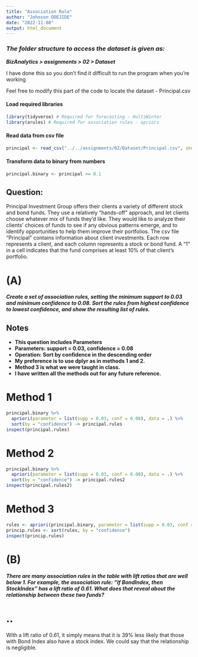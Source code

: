 ```yaml
---
title: "Association Rule"
author: "Johnson ODEJIDE"
date: "2022-11-08"
output: html_document
---
```


### *The folder structure to access the dataset is given as:*

***BizAnalytics > assignments > 02 > Dataset***

I have done this so you don't find it difficult to run the program when you're working

Feel free to modify this part of the code to locate the dataset - Principal.csv

#### Load required libraries
```r
library(tidyverse) # Required for forecasting - HoltsWinter
library(arules) # Required for association rules - apriori
```


#### Read data from csv file
```r
principal <- read_csv("../../assignments/02/Dataset/Principal.csv", show_col_types = FALSE)
```

#### Transform data to binary from numbers
```r
principal.binary <- principal >= 0.1
```

## Question:
Principal Investment Group offers their clients a variety of different stock and bond funds.  They use a relatively “hands-off” approach, and let clients choose whatever mix of funds they’d like.  They would like to analyze their clients’ choices of funds to see if any obvious patterns emerge, and to identify opportunities to help them improve their portfolios.
The csv file “Principal” contains information about client investments.  Each row represents a client, and each column represents a stock or bond fund.  A “1” in a cell indicates that the fund comprises at least 10% of that client’s portfolio.


# (A)
***Create a set of association rules, setting the minimum support to 0.03 and minimum confidence to 0.08.  Sort the rules from highest confidence to lowest confidence, and show the resulting list of rules.***

## Notes
* **This question includes Parameters**
* **Parameters: support = 0.03, confidence = 0.08** 
* **Operation: Sort by confidence in the descending order**
* **My preference is to use dplyr as in methods 1 and 2.**
* **Method 3 is what we were taught in class.**
* **I have written all the methods out for any future reference.**


# Method 1
```r
principal.binary %>% 
  apriori(parameter = list(supp = 0.03, conf = 0.08), data = .) %>% 
  sort(by = "confidence") -> principal.rules
inspect(principal.rules)
```

# Method 2
```r
principal.binary %>% 
  apriori(parameter = list(supp = 0.03, conf = 0.08), data = .) %>% 
  sort(by = "confidence") -> principal.rules2
inspect(principal.rules2)
```


# Method 3
```r
rules <- apriori(principal.binary, parameter = list(supp = 0.03, conf = 0.08))
princip.rules <- sort(rules, by = "confidence")
inspect(princip.rules)
```

# (B)
***There are many association rules in the table with lift ratios that are well below 1.  For example, the association rule: “If BondIndex, then StockIndex” has a lift ratio of 0.61.  What does that reveal about the relationship between these two funds?***

# ..
With a lift ratio of 0.61, it simply means that it is 39% less likely that those with Bond Index also have a stock index. We could say that the relationship is negligible.


